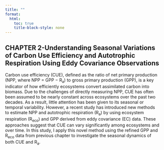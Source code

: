 ```yaml
---
title: ""
format:
  html:
    toc: true
    title-block-style: none
---
```


## CHAPTER 2-Understanding Seasonal Variations of Carbon Use Efficiency and Autotrophic Respiration Using Eddy Covariance Observations

Carbon use efficiency (CUE), defined as the ratio of net primary production (NPP, where NPP = GPP − R~a~) to gross primary production (GPP), is a key indicator of how efficiently ecosystems convert assimilated carbon into biomass. Due to the challenges of directly measuring NPP, CUE has often been assumed to be nearly constant across ecosystems over the past two decades. As a result, little attention has been given to its seasonal or temporal variability. However, a recent study has introduced new methods to estimate NPP and autotrophic respiration (R~a~) by using ecosystem respiration (R~eco~) and GPP derived from eddy covariance (EC) data. These approaches suggest that CUE can vary significantly among ecosystems and over time. In this study, I apply this novel method using the refined GPP and R~eco~ data from previous chapter to investigate the seasonal dynamics of both CUE and R~a~.
